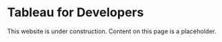
# Tableau for Developers

<Callout type="warning" emoji="⚠️">
  This website is under construction. Content on this page is a placeholder.
</Callout>

